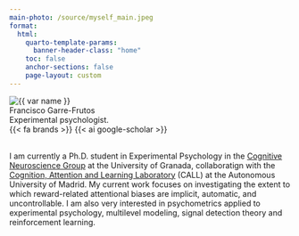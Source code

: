 ```yaml
---
main-photo: /source/myself_main.jpeg
format:
  html:
    quarto-template-params:
      banner-header-class: "home"
    toc: false
    anchor-sections: false
    page-layout: custom
---
```


:::{#home}
:::{.about}
```{=html}
  <img class="rounded-circle myself" src="{{< meta main-photo >}}" alt="{{ var name }}">
```
:::{#presentation}
```{=html}
<div class="presentation-text">Francisco Garre-Frutos</div>
<div id="recursive-text">Experimental psychologist.</div>
<script>
const it_text = document.getElementById("recursive-text");
const it_list = ["Experimental Psychologist.", "Cognitive Neuroscientist.", "Ph.D. student."];
console.log(it_text);
let counter = 0, step = 150, current_text, char_pos = 0, adding = true;

const typewriter = () => {
    setTimeout(() => {
        current_text = it_list[counter];
        if (current_text.slice(0, char_pos) == "") {
          it_text.textContent = " ";
        } else {
          it_text.textContent = current_text.slice(0, char_pos);
        }
        if (adding) {
            if (char_pos >= current_text.length) {
                adding = false;
                setTimeout(() => {
                    typewriter();
                }, 1000);
                return;
            } else {
              char_pos++;
            }
        } else {
            if (char_pos == 0) {
                adding = true;
                counter = (counter < 2)? counter+1: 0;
                current_text = it_list[counter];
            } else {
                char_pos--;
            }
        }
        typewriter();
    }, step)
}

typewriter();

</script>
```
:::{.network-icon}
```{=html}
<!-- Truco extrañisimo. Para que font awesome funcione en un code block de html es necesario poner un shortcode referenciando lo que se va a utilizar-->
{{< fa brands >}}
{{< ai google-scholar >}}
<a href="https://twitter.com/Fran_gfr"><i class="fa-brands fa-twitter fa-2x" aria-label="twitter"></i></a>
<a href="https://github.com/franfrutos"><i class="fa-brands fa-github fa-2x" aria-label="github"></i></a>
<a href="https://www.linkedin.com/in/francisco-garre-frutos-462070129/"><i class="fa-brands fa-linkedin fa-2x" aria-label="linkedin"></i></a>
<a href="mailto:fgfrutos@gmail.com"><i class="fa-solid fa-envelope fa-2x" aria-label="email"></i></a>
<a href="https://researchgate.net/profile/Francisco-Garre-Frutos-2"><i class="ai ai-researchgate ai-2x" aria-label="research gate"></i></a>
<a href="https://scholar.google.es/citations?user=RWd96bwAAAAJ"><i class="ai ai-google-scholar ai-2x" aria-label="google scholar"></i></a>
<a href="https://orcid.org/0000-0001-9810-186X"><i class="ai ai-orcid ai-2x" aria-label="orcid"></i></a>
<a href="https://osf.io/4ney2/"><i class="ai ai-osf ai-2x" aria-label="open science framework"></i></a>
```
:::
:::
:::{#about}
<br>
I am currently a Ph.D. student in Experimental Psychology in the [Cognitive Neuroscience Group](https://www.ugr.es/~neurocog/) at the University of Granada, collaboratign with the [Cognition, Attention and Learning Laboratory](https://calluam.wordpress.com/) (CALL) at the Autonomous University of Madrid. My current work focuses on investigating the extent to which reward-related attentional biases are implicit, automatic, and uncontrollable. I am also very interested in psychometrics applied to experimental psychology, multilevel modeling, signal detection theory and reinforcement learning.

:::
:::
:::
